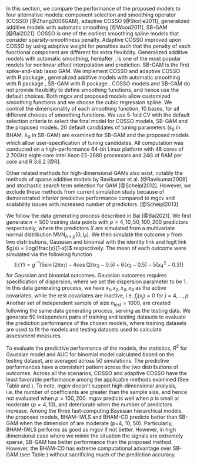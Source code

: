 \section{Simulation Study}
\label{sec:sim}

In this section, we compare the performance of the proposed models to four alternative models: component selection and smoothing operator (COSSO) [@Zhang2006GAM], adaptive COSSO [@Storlie2011], generalized additive models with automatic smoothing [@Wood2011], SB-GAM [@Bai2021]\bg{, linear lasso model and spikeSlabGAM [TODO: add citation here].[TODO: explain about linear lasso model and spikeSlabGAM model]}. COSSO is one of the earliest smoothing spline models that consider sparsity-smoothness penalty. Adaptive COSSO improved upon COSSO by using adaptive weight for penalties such that the penalty of each functional component are different for extra flexibility. Generalized additive models with automatic smoothing, hereafter \textit{mgcv}, is one of the most popular models for nonlinear effect interpolation and prediction. SB-GAM is the first spike-and-slab lasso GAM. We implement COSSO and adaptive COSSO with R package \texttt{cosso 2.1-1}, generalized additive models with automatic smoothing with R package \texttt{mgcv 1.8-31}, SB-GAM with R package \texttt{sparseGAM 1.0}. COSSO models and SB-GAM do not provide flexibility to define smoothing functions, and hence use the default choices. Both mgcv and proposed models allow customized smoothing functions and we choose the cubic regression spline. We controll the dimensionality of each smoothing function, 10 bases, for all different choices of smoothing functions. We use 5-fold CV with the default selection criteria to select the final model for COSSO models, SB-GAM and the proposed models. 20 default candidates of tuning parameters ($s_0$ in BHAM, $\lambda_0$ in SB-GAM) are examined for SB-GAM and the proposed models which allow user-specification of tuning candidates. All computation was conducted on a high-performance 64-bit Linux platform with 48 cores of 2.70GHz eight-core Intel Xeon E5-2680 processors and 24G of RAM per core and R 3.6.2 [@R].

Other related methods for high-dimensional GAMs also exist, notably the methods of sparse additive models by Ravikumar et al. [@Ravikumar2009] and stochastic search term selection for GAM [@Scheipl2012]. However, we exclude these methods from current simulation study because of demonstrated inferior predictive performance compared to mgcv and scalability issues with increased number of predictors. [@Scheipl2013]


\subsection{Monte Carlo Simulation Study}
We follow the data generating process described in Bai [@Bai2021]. We first generate $n=500$ training data points with $p=4, 10, 50, 100, 200$ predictors respectively, where the predictors $X$ are simulated from a multivariate normal distribution $\text{MVN}_{n\times p}(0, I_{P})$. We then simulate the outcome $y$ from two distributions, Gaussian and binomial with the identity link and logit link $g(x) = \log(\frac{x}{1-x})$ respectively. The mean of each outcome were simulated via the following function
$$
\mathbb{E}(Y) = g^{-1}(5 \sin(2\pi x_1) - 4 \cos(2\pi x_2 -0.5) + 6(x_3-0.5) - 5(x_4^2 -0.3))
$$
for Gaussian and binomial outcomes. Gaussian outcomes requires specification of dispersion, where we set the dispersion parameter to be 1. In this data generating process, we have $x_1, x_2, x_3, x_4$ as the active covariates, while the rest covariates are inactive, i.e. $f_j(x_j) = 0$ for $j = 4, \dots, p$. Another set of independent sample of size $n_{test}=1000$, are created following the same data generating process, serving as the testing data. We generate 50 independent pairs of training and testing datasets to evaluate the prediction performance of the chosen models, where training datasets are used to fit the models and testing datasets used to calculate assessment measures. \bg{In addition, we considered the data generating process where the all the functional forms of the predictors are linear while keeping the rest of simulation parameters keep the same. These additional sets of simulations are designed to investigate the flexibility of the proposed model when non-linear assumptions are not met.}

To evaluate the predictive performance of the models, the statistics, $R^2$ for Gaussian model and AUC for binomial model calculated based on the testing dataset, are averaged <!--and deviance are calculated for Poisson model,--> across 50 simulations. \bg{To evaluate the variable selection performance of the models, we record the set of variables each model selects and calculate the averaged false discover rate (FDR), false negative rate(FNR), and Matthews correlation coefficient (MCC). For method that doesn't automatically achieve variable selection, we set alpha level at 0.05 for mgcv that relies on hypothesis testing for variable selection, and soft-threshold at 0.5 for spikeSlabGAM given the marginal inclusion probabilities. For the two methods, BHAM and spikeSlabGAM, that are capable of bi-level selection, we record the probability that the linear and nonlinear components of each predictors are selected in the models.
$$
MCC = \frac{TP\times TN - FP \times FN}{\sqrt{(TP+FP)(TP+FN)(TN+FP)(TN+FN)}},
$$
where TP, TN, FP, and FN are true positives, true negatives, false positives, and false negatives, respectively.

}
\bg{\subsection{Simulation Results}}
\bg{\subsubsection{Prediction Performance}}
The predictive performances have a consistent pattern across the two distributions of outcomes. Across all the scenarios, COSSO and adaptive COSSO have the least favorable performance among the applicable methods examined (See Table \ref{tab:gaus} and \ref{tab:bin_auc}). To note, mgcv doesn't support high-dimensional analysis, i.e. the number of coefficients are greater than the sample size, and hence not evaluated when $p=100, 200$. mgcv predicts well when $p$ is small or moderate ($p = 4, 10$), and deteriorate when the number of predictors increase. Among the three fast-computing Bayesian hierarchical models, the proposed models, BHAM-IWLS and BHAM-CD predicts better than SB-GAM when the dimension of are moderate (p=4, 10, 50). Particularly, BHAM-IWLS performs as good as mgcv if not better. However, in high dimensional case where we mimic the situation the signals are extremely sparse, SB-GAM has better performance than the proposed method. However, the BHAM-CD has extreme computational advantage over SB-GAM (see Table \ref{tab:time_sim}) without sacrificing much of the prediction accuracy. 

\bg{
\begin{itemize}
  \item When the linear assumptions are violated, the linear lasso model performs extremely bad. adaptive cosso have improvement upon cosso.
  \item To note, the drastic deteriation in the prediction of mgcv is caused by the model would not converge in those scenarios. A null model were returned as a final model. 
  \item Within the simulations where the functional form of the predictors are linear, we see that the proposed model similar to the lasso model regardless of the type outcome, and better moderately better than the model of comparison. (See Table Lnr Gause, and supporting table Lnr_binom.) Particularly, in gaussina simulations, the proposed model shows great advantage compared to SB_GAM (numeralize the advantage), and slightly improvement compare to ssGAM (numeralize the advantage). This shows that the model can be applied without constraining to the assumption where all functional form are non-linear.
  \item

\end{itemize}
}

\bg{\subsubsection{Variable Selection Performance}
While the main utility of the proposed work is prediction, the proposed model can also serve as variable selection/functional selection as a by-product. Hence We evaluate the variable selection performance. 

\begin{itemize}
\item If we use mcc as the measure, SBGAM has the best performance among all the method of comparison, followed by the proposed model BHAM. The pattern is consitent regardless of the type of outcomes. To note here, mgcv is not included in the performance table, as the mgcv isn't compatable with hign-dimensitonal data. Nevertheless, when the dimensionality is low, mgcv perfoms while for variable selection.
\item If we look at the precision of the variable selection, BHAM performs better than SBGAM model particularaly when the dimensionality increases. While the recall is lower than SBGAM. This translate to the selection of BHAM is more conservative that SBGAM, such that among the selected variables, many of them are signals, however, due to the conversative selection, there are few variables are selected.
\item We also want to high light that in the set of linear simulation, when the outcome is cgaussina, the proposed model performed extremely while. On the contrary the SBGAM is not so well.
\end{itemize}

}


\bg{\subsubsection{Bi-level Selection}
Among the methods of comparison, there are two methods is possible for bi-level selection, i.e. the proposed BHAM and spikeSlabGAM. Hence, in this section, we further investigate the bi-level selection of the proposed models. } 



<!-- #### Visualization -->
<!-- We plot the estimated smooth functions of the four active variables for the 100 simulation iterations, along with the 'true' smooth function. Across different settings of predictors, the patterns look similar. First of all, in all the settings, `mgcv` tends to provide more  extreme models, where in the graphs the smooth function have much higher bound than the true smooth function. Rarely the estimated smooth function from `mgcv` matches with the true smooth function. In comparison, the proposed method can interpolate the shape of the true smooth function. However, different priors and fitting algorithms have different advantages. For example, in Figure 1, we see that the SS normal distribution have problem with the tail of the smooth function, especially obvious in the estimations of the variable _x4_. However, it would have less sparse solutions, which is more likely to accurately interpolate the smooth function especially when the shape is complicated (see variable _x2_). On the contrary, the SS double exponential prior model encourages sparse solutions, which can sometime omit active predictors. -->

